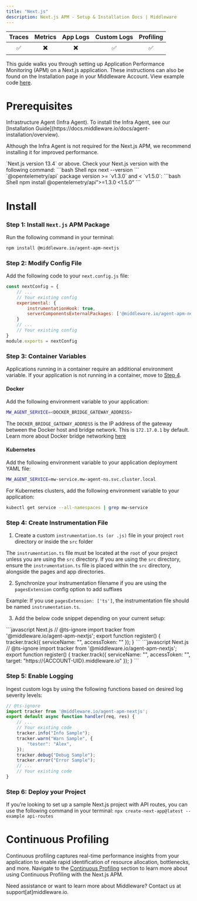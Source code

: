 ```yaml
---
title: "Next.js"
description: Next.js APM - Setup & Installation Docs | Middleware
---
```

<a target="_blank" href="https://www.npmjs.com/package/@middleware.io/agent-apm-nextjs">
    <span style={{
        background: "url(https://img.shields.io/npm/v/%40middleware.io%2Fagent-apm-nextjs) no-repeat",
        width: "125px",
        height: "20px",
        display: "inline-block",
    }}/>
</a>

| Traces | Metrics | App Logs | Custom Logs | Profiling |
| :----: | :-----: | :------: | :---------: | :-------: |
| ✅ | ✖️ | ✖️ | ✅ | ✅ |


This guide walks you through setting up Application Performance Monitoring (APM) on a Next.js application. These instructions can also be found on the Installation page in your Middleware Account. View example code [here](https://github.com/middleware-labs/demo-apm/tree/master/nextjs).

# Prerequisites

<Steps>

  <Step title="Infra Agent">
   Infrastructure Agent (Infra Agent). To install the Infra Agent, see our [Installation Guide](https://docs.middleware.io/docs/agent-installation/overview).
  
   <Note> Although the Infra Agent is not required for the Next.js APM, we recommend installing it for improved performance. </Note>
  
  </Step>

  <Step title="Next.js Version">
   `Next.js version 13.4` or above. Check your Next.js version with the following command:
    ```bash Shell
    npx next --version
    ```

  </Step>

  <Step title="OpenTelemetry Version">
    `@opentelemetry/api` package version >= `v1.3.0` and < `v1.5.0`:
    ```bash Shell
    npm install @opentelemetry/api”>=1.3.0 <1.5.0”
    ```
  </Step>

</Steps>

# Install

### Step 1: Install `Next.js` APM Package

Run the following command in your terminal:
```bash Shell 
npm install @middleware.io/agent-apm-nextjs
```

### Step 2: Modify Config File

Add the following code to your `next.config.js` file:

```javascript Next.js
const nextConfig = {
    // ...
    // Your existing config
    experimental: {
        instrumentationHook: true,
        serverComponentsExternalPackages: ['@middleware.io/agent-apm-nextjs']
    }
    // ...
    // Your existing config
}
module.exports = nextConfig
```

### Step 3: Container Variables

Applications running in a container require an additional environment variable. If your application is not running in a container, move to [Step 4](/apm-configuration/next-js#step-4-create-instrumentation-file).

#### Docker

Add the following environment variable to your application:

```bash Shell
MW_AGENT_SERVICE=<DOCKER_BRIDGE_GATEWAY_ADDRESS>
```
<Note> The `DOCKER_BRIDGE_GATEWAY_ADDRESS` is the IP address of the gateway between the Docker host and bridge network. This is `172.17.0.1` by default. 
Learn more about Docker bridge networking [here](https://docs.docker.com/network/network-tutorial-standalone/) </Note>

#### Kubernetes

Add the following environment variable to your application deployment YAML file:

```bash Shell
MW_AGENT_SERVICE=mw-service.mw-agent-ns.svc.cluster.local

```

For Kubernetes clusters, add the following environment variable to your application:

```bash Shell
kubectl get service --all-namespaces | grep mw-service
```

### Step 4: Create Instrumentation File

1. Create a custom `instrumentation.ts (or .js)` file in your project `root` directory or inside the `src` folder

<Warning>The `instrumentation.ts` file must be located at the `root` of your project unless you are using the `src` directory. If you are using the `src` directory, ensure the `instrumentation.ts` file is placed within the `src` directory, alongside the pages and app directories.</Warning>

2. Synchronize your instrumentation filename if you are using the `pagesExtension` config option to add suffixes

<Note> Example: If you use `pagesExtension: ['ts']`, the instrumentation file should be named `instrumentation.ts`. </Note>

3. Add the below code snippet depending on your current setup:

<Tabs>
  <Tab title="Infra Agent Installed">
    ```javascript Next.js
        // @ts-ignore
        import tracker from '@middleware.io/agent-apm-nextjs';
        export function register() {
            tracker.track({
                serviceName: "<SERVICE-NAME>",
                accessToken: "<xxxxxxxxxx>"
            });
        }
    ```
  </Tab>
  <Tab title="Infra Agent NOT Installed">
    ```javascript Next.js
        // @ts-ignore
        import tracker from '@middleware.io/agent-apm-nextjs';
        export function register() {
            tracker.track({
                serviceName: "<SERVICE-NAME>",
                accessToken: "<ACCESS-TOKEN>",
                target: "https://{ACCOUNT-UID}.middleware.io"
            });
        }
    ```
  </Tab>
</Tabs>

### Step 5: Enable Logging

Ingest custom logs by using the following functions based on desired log severity levels:

```javascript Next.js
// @ts-ignore
import tracker from '@middleware.io/agent-apm-nextjs';
export default async function handler(req, res) {
    // ...
    // Your existing code
    tracker.info("Info Sample");
    tracker.warn("Warn Sample", {
        "tester": "Alex",
    });
    tracker.debug("Debug Sample");
    tracker.error("Error Sample");
    // ...
    // Your existing code
}
```

### Step 6: Deploy your Project

<Note>If you’re looking to set up a sample Next.js project with API routes, you can use the following command in your terminal: `npx create-next-app@latest --example api-routes`</Note>

# Continuous Profiling

Continuous profiling captures real-time performance insights from your application to enable rapid identification of resource allocation, bottlenecks, and more. Navigate to the [Continuous Profiling](https://docs.middleware.io/workflow/profiling#continuous-profiling) section to learn more about using Continuous Profiling with the Next.js APM.

<Note> Need assistance or want to learn more about Middleware? Contact us at support[at]middleware.io. </Note>

